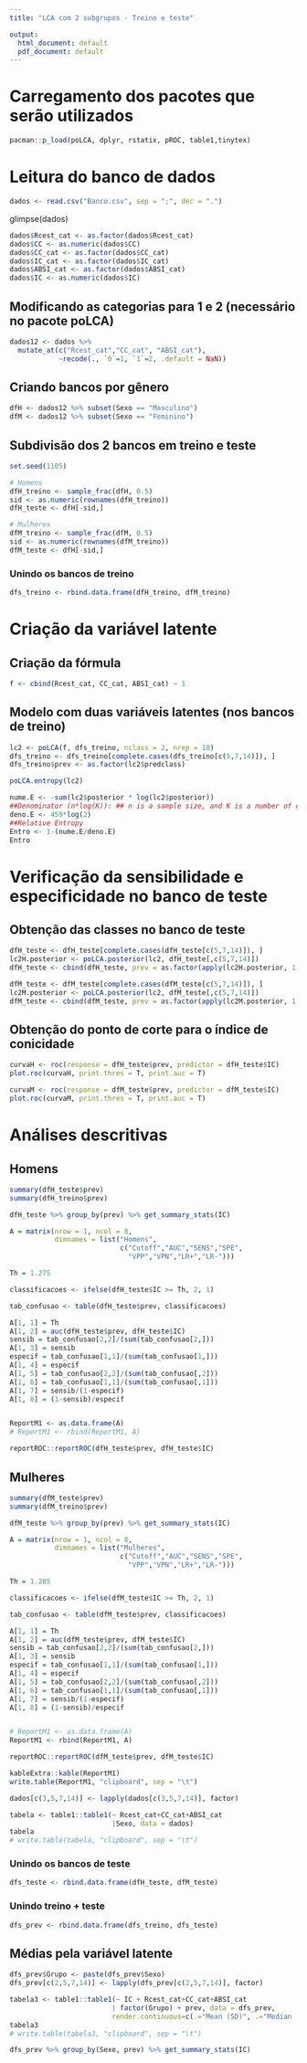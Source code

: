 ---
title: "LCA com 2 subgrupos - Treino e teste"

output:
  html_document: default
  pdf_document: default
---


# Carregamento dos pacotes que serão utilizados  
  
```{r}
pacman::p_load(poLCA, dplyr, rstatix, pROC, table1,tinytex)
```
  
  
# Leitura do banco de dados
  
```{r}
dados <- read.csv("Banco.csv", sep = ";", dec = ".")
```

glimpse(dados)


```{r}
dados$Rcest_cat <- as.factor(dados$Rcest_cat)
dados$CC <- as.numeric(dados$CC)
dados$CC_cat <- as.factor(dados$CC_cat)
dados$IC_cat <- as.factor(dados$IC_cat)
dados$ABSI_cat <- as.factor(dados$ABSI_cat)
dados$IC <- as.numeric(dados$IC)

```



  
## Modificando as categorias para 1 e 2 (necessário no pacote poLCA)  
```{r}
dados12 <- dados %>% 
  mutate_at(c("Rcest_cat","CC_cat", "ABSI_cat"),
            ~recode(., `0`=1, `1`=2, .default = NaN))
```



  
## Criando bancos por gênero 
```{r}
dfH <- dados12 %>% subset(Sexo == "Masculino")
dfM <- dados12 %>% subset(Sexo == "Feminino")
```
  
## Subdivisão dos 2 bancos em treino e teste  
```{r}
set.seed(1105)

# Homens 
dfH_treino <- sample_frac(dfH, 0.5)
sid <- as.numeric(rownames(dfH_treino))
dfH_teste <- dfH[-sid,]

# Mulheres 
dfM_treino <- sample_frac(dfM, 0.5)
sid <- as.numeric(rownames(dfM_treino))
dfM_teste <- dfH[-sid,]
```
  
### Unindo os bancos de treino  
```{r}
dfs_treino <- rbind.data.frame(dfH_treino, dfM_treino)
```
  
  
# Criação da variável latente  
  
## Criação da fórmula

```{r}
f <- cbind(Rcest_cat, CC_cat, ABSI_cat) ~ 1
```


## Modelo com duas variáveis latentes (nos bancos de treino)

```{r}
lc2 <- poLCA(f, dfs_treino, nclass = 2, nrep = 10)
dfs_treino <- dfs_treino[complete.cases(dfs_treino[c(5,7,14)]), ]
dfs_treino$prev <- as.factor(lc2$predclass)
```

```{r}
poLCA.entropy(lc2)

nume.E <- -sum(lc2$posterior * log(lc2$posterior))
##Denominator (n*log(K)): ## n is a sample size, and K is a number of class
deno.E <- 459*log(2)
##Relative Entropy
Entro <- 1-(nume.E/deno.E)
Entro
```


# Verificação da sensibilidade e especificidade no banco de teste  
  
## Obtenção das classes no banco de teste  
  
```{r}
dfH_teste <- dfH_teste[complete.cases(dfH_teste[c(5,7,14)]), ]
lc2H.posterior <- poLCA.posterior(lc2, dfH_teste[,c(5,7,14)])
dfH_teste <- cbind(dfH_teste, prev = as.factor(apply(lc2H.posterior, 1, FUN=which.max)))
```

```{r}
dfM_teste <- dfM_teste[complete.cases(dfM_teste[c(5,7,14)]), ]
lc2M.posterior <- poLCA.posterior(lc2, dfM_teste[,c(5,7,14)])
dfM_teste <- cbind(dfM_teste, prev = as.factor(apply(lc2M.posterior, 1, FUN=which.max)))
```

  
## Obtenção do ponto de corte para o índice de conicidade
  
```{r}
curvaH <- roc(response = dfH_teste$prev, predictor = dfH_teste$IC)
plot.roc(curvaH, print.thres = T, print.auc = T)
```

```{r}
curvaM <- roc(response = dfM_teste$prev, predictor = dfM_teste$IC)
plot.roc(curvaM, print.thres = T, print.auc = T)
```

  
# Análises descritivas  
  
## Homens
```{r}
summary(dfH_teste$prev)
summary(dfH_treino$prev)

dfH_teste %>% group_by(prev) %>% get_summary_stats(IC)
```


```{r}
A = matrix(nrow = 1, ncol = 8,
           dimnames = list("Homens",
                           c("Cutoff","AUC","SENS","SPE",
                             "VPP","VPN","LR+","LR-")))

Th = 1.275

classificacoes <- ifelse(dfH_teste$IC >= Th, 2, 1)

tab_confusao <- table(dfH_teste$prev, classificacoes)

A[1, 1] = Th
A[1, 2] = auc(dfH_teste$prev, dfH_teste$IC)
sensib = tab_confusao[2,2]/(sum(tab_confusao[2,]))
A[1, 3] = sensib
especif = tab_confusao[1,1]/(sum(tab_confusao[1,]))
A[1, 4] = especif
A[1, 5] = tab_confusao[2,2]/(sum(tab_confusao[,2]))
A[1, 6] = tab_confusao[1,1]/(sum(tab_confusao[,1]))
A[1, 7] = sensib/(1-especif)
A[1, 8] = (1-sensib)/especif


ReportM1 <- as.data.frame(A)
# ReportM1 <- rbind(ReportM1, A)
```

```{r}
reportROC::reportROC(dfH_teste$prev, dfH_teste$IC)
```

## Mulheres
```{r}
summary(dfM_teste$prev)
summary(dfM_treino$prev)

dfM_teste %>% group_by(prev) %>% get_summary_stats(IC)
```


```{r}
A = matrix(nrow = 1, ncol = 8,
           dimnames = list("Mulheres",
                           c("Cutoff","AUC","SENS","SPE",
                             "VPP","VPN","LR+","LR-")))

Th = 1.285

classificacoes <- ifelse(dfM_teste$IC >= Th, 2, 1)

tab_confusao <- table(dfM_teste$prev, classificacoes)

A[1, 1] = Th
A[1, 2] = auc(dfM_teste$prev, dfM_teste$IC)
sensib = tab_confusao[2,2]/(sum(tab_confusao[2,]))
A[1, 3] = sensib
especif = tab_confusao[1,1]/(sum(tab_confusao[1,]))
A[1, 4] = especif
A[1, 5] = tab_confusao[2,2]/(sum(tab_confusao[,2]))
A[1, 6] = tab_confusao[1,1]/(sum(tab_confusao[,1]))
A[1, 7] = sensib/(1-especif)
A[1, 8] = (1-sensib)/especif


# ReportM1 <- as.data.frame(A)
ReportM1 <- rbind(ReportM1, A)
```

```{r}
reportROC::reportROC(dfM_teste$prev, dfM_teste$IC)
```




```{r}
kableExtra::kable(ReportM1)
write.table(ReportM1, "clipboard", sep = "\t")
```





```{r}
dados[c(3,5,7,14)] <- lapply(dados[c(3,5,7,14)], factor)

tabela <- table1::table1(~ Rcest_cat+CC_cat+ABSI_cat
                         |Sexo, data = dados)
tabela
# write.table(tabela, "clipboard", sep = "\t")
```

### Unindo os bancos de teste  
```{r}
dfs_teste <- rbind.data.frame(dfH_teste, dfM_teste)
```
  

  
### Unindo treino + teste  
```{r}
dfs_prev <- rbind.data.frame(dfs_treino, dfs_teste)
```
  
  

## Médias pela variável latente
```{r}
dfs_prev$Grupo <- paste(dfs_prev$Sexo)
dfs_prev[c(2,5,7,14)] <- lapply(dfs_prev[c(2,5,7,14)], factor)

tabela3 <- table1::table1(~ IC + Rcest_cat+CC_cat+ABSI_cat
                         | factor(Grupo) + prev, data = dfs_prev,
                         render.continuous=c(.="Mean (SD)", .="Median [IQR]"))
tabela3
# write.table(tabela3, "clipboard", sep = "\t")
```


```{r}
dfs_prev %>% group_by(Sexo, prev) %>% get_summary_stats(IC)
```


<br><br>
  
